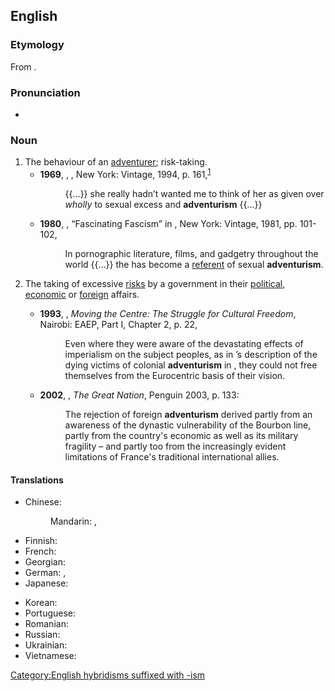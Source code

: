 ==English==

===Etymology===
From {{suffix|en|adventure|ism}}.

===Pronunciation===
* {{a|UK}} {{IPA|en|/ədˈvɛn(t)ʃəɹɪz(ə)m/}}

===Noun===
{{en-noun|~}}

# The behaviour of an [[adventurer]]; risk-taking. {{defdate|from 19th c.}}
#* '''1969''', {{w|Philip Roth}}, ''{{w|Portnoy's Complaint|Portnoy’s Complaint}}'', New York: Vintage, 1994, p. 161,<sup>[https://archive.org/details/portnoyscomplain00roth_0]</sup>
#*: {{...}} she really hadn’t wanted me to think of her as given over ''wholly'' to sexual excess and '''adventurism''' {{...}}
#* '''1980''', {{w|Susan Sontag}}, “Fascinating Fascism” in ''{{w|Under the Sign of Saturn}}'', New York: Vintage, 1981, pp. 101-102,
#*: In pornographic literature, films, and gadgetry throughout the world {{...}} the {{w|Schutzstaffel|SS}} has become a [[referent]] of sexual '''adventurism'''.
# {{lb|en|politics}} The taking of excessive [[risk]]s by a government in their [[political]], [[economic]] or [[foreign]] affairs. {{defdate|from 20th c.}}
#* '''1993''', {{w|Ngũgĩ wa Thiong'o|Ngũgĩ wa Thiong’o}}, ''Moving the Centre: The Struggle for Cultural Freedom'', Nairobi: EAEP, Part I, Chapter 2, p. 22,
#*: Even where they were aware of the devastating effects of imperialism on the subject peoples, as in {{w|Joseph Conrad|Conrad}}’s description of the dying victims of colonial '''adventurism''' in ''{{w|Heart of Darkness}}'', they could not free themselves from the Eurocentric basis of their vision.
#* '''2002''', {{w|Colin Jones (historian)|Colin Jones}}, ''The Great Nation'', Penguin 2003, p. 133:
#*: The rejection of foreign '''adventurism''' derived partly from an awareness of the dynastic vulnerability of the Bourbon line, partly from the country's economic as well as its military fragility – and partly too from the increasingly evident limitations of France's traditional international allies.

====Translations====
{{trans-top|policy led by excessive risk taking}}
* Chinese:
*: Mandarin: {{t+|cmn|冒險主義|sc=Hani}}, {{t+|cmn|冒险主义|tr=màoxiǎnzhǔyì|sc=Hani}}
* Finnish: {{t|fi|seikkailupolitiikka}}
* French: {{t+|fr|aventurisme|m}}
* Georgian: {{t|ka|ავანტიურიზმი}}
* German: {{t|de|Abenteurertum|n}}, {{t|de|Abenteuertum|n}}
* Japanese: {{t|ja|冒険主義|tr=ぼうけんしゅぎ, bōkenshugi|sc=Jpan}}
{{trans-mid}}
* Korean: {{t+|ko|모험주의|sc=Kore}}
* Portuguese: {{t|pt|aventurismo|m}}
* Romanian: {{t+|ro|aventurism|n}}
* Russian: {{t+|ru|авантюри́зм|m}}
* Ukrainian: {{t+|uk|авантюри́зм|m|sc=Cyrl}}
* Vietnamese: {{t|vi|chủ nghĩa mạo hiểm}}
{{trans-bottom}}

[[Category:English hybridisms suffixed with -ism]]